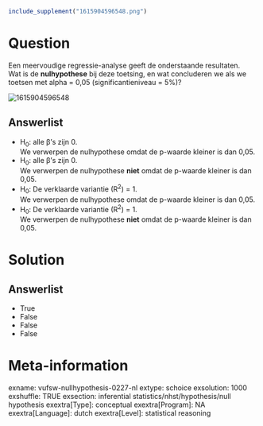 ```{r, echo = FALSE, results = "hide"}
include_supplement("1615904596548.png")
```

Question
========
Een meervoudige regressie-analyse geeft de onderstaande resultaten.  
Wat is de **nulhypothese** bij deze toetsing, en wat concluderen we als
we toetsen met alpha = 0,05 (significantieniveau = 5%)?  
  
<img src="1615904596548.png" class="fr-fic fr-dii enlargeimage tvcss_2"
alt="1615904596548" />

Answerlist
----------
* H<sub>0</sub>: alle β's zijn 0.  
  We verwerpen de nulhypothese omdat de p-waarde kleiner is dan 0,05.
* H<sub>0</sub>: alle β's zijn 0.  
  We verwerpen de nulhypothese **niet** omdat de p-waarde kleiner is dan
  0,05.
* H<sub>0</sub>: De verklaarde variantie (R<sup>2</sup>) = 1.  
  We verwerpen de nulhypothese omdat de p-waarde kleiner is dan 0,05.
* H<sub>0</sub>: De verklaarde variantie (R<sup>2</sup>) = 1.  
  We verwerpen de nulhypothese **niet** omdat de p-waarde kleiner is dan
  0,05.

Solution
========










Answerlist
----------
* True
* False
* False
* False

Meta-information
================
exname: vufsw-nullhypothesis-0227-nl
extype: schoice
exsolution: 1000
exshuffle: TRUE
exsection: inferential statistics/nhst/hypothesis/null hypothesis
exextra[Type]: conceptual
exextra[Program]: NA
exextra[Language]: dutch
exextra[Level]: statistical reasoning

